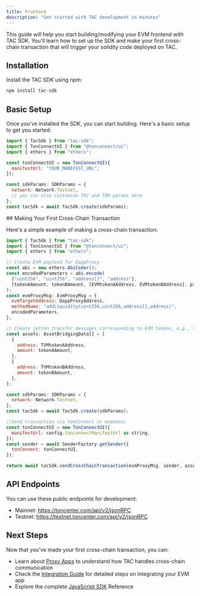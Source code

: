 ```yaml
---
title: Frontend
description: "Get started with TAC development in minutes"
---
```


This guide will help you start building/modifying your EVM frontend with TAC SDK. You'll learn how to set up the SDK and make your first cross-chain transaction that will trigger your solidity code deployed on TAC.

## Installation

Install the TAC SDK using npm:

```bash
npm install tac-sdk
```

## Basic Setup

Once you've installed the SDK, you can start building. Here's a basic setup to get you started:

<Steps>
<Step title="Import dependencies">

```javascript
import { TacSdk } from "tac-sdk";
import { TonConnectUI } from "@tonconnect/ui";
import { ethers } from "ethers";
```

</Step>

<Step title="Initialize TON Connect">

```javascript
const tonConnectUI = new TonConnectUI({
  manifestUrl: "YOUR_MANIFEST_URL",
});
```

</Step>

<Step title="Create a TAC SDK instance">

```javascript
const sdkParams: SDKParams = {
  network: Network.Testnet,
  // you can also customize TAC and TON params here
};
const tacSdk = await TacSdk.create(sdkParams);
```

</Step>
</Steps>
## Making Your First Cross-Chain Transaction

Here's a simple example of making a cross-chain transaction:

```javascript
import { TacSdk } from "tac-sdk";
import { TonConnectUI } from "@tonconnect/ui";
import { ethers } from "ethers";

// Create EVM payload for DappProxy
const abi = new ethers.AbiCoder();
const encodedParameters = abi.encode(
  ["uint256", "uint256", "address[]", "address"],
  [tokenAAmount, tokenBAmount, [EVMtokenAAddress, EVMtokenBAddress], proxyDapp]
);
const evmProxyMsg: EvmProxyMsg = {
  evmTargetAddress: DappProxyAddress,
  methodName: "addLiquidity(uint256,uint256,address[],address)",
  encodedParameters,
};

// Create jetton transfer messages corresponding to EVM tokens, e.g., two tokens for adding liquidity to a pool
const assets: AssetBridgingData[] = [
  {
    address: TVMtokenAAddress,
    amount: tokenAAmount,
  },
  {
    address: TVMtokenBAddress,
    amount: tokenBAmount,
  },
];

const sdkParams: SDKParams = {
  network: Network.Testnet,
};
const tacSdk = await TacSdk.create(sdkParams);

//Send transaction via tonConnect or mnemonic
const tonConnectUI = new TonConnectUI({
  manifestUrl: config.tonconnectManifestUrl as string,
});
const sender = await SenderFactory.getSender({
  tonConnect: tonConnectUI,
});

return await tacSdk.sendCrossChainTransaction(evmProxyMsg, sender, assets);
```

## API Endpoints

You can use these public endpoints for development:

- Mainnet: https://toncenter.com/api/v2/jsonRPC
- Testnet: https://testnet.toncenter.com/api/v2/jsonRPC

## Next Steps

Now that you've made your first cross-chain transaction, you can:

- Learn about [Proxy Apps](/core-concepts/proxy-apps) to understand how TAC handles cross-chain communication
- Check the [Integration Guide](/guides/guides-1) for detailed steps on integrating your EVM app
- Explore the complete [JavaScript SDK](/reference/javascript-sdk) Reference
